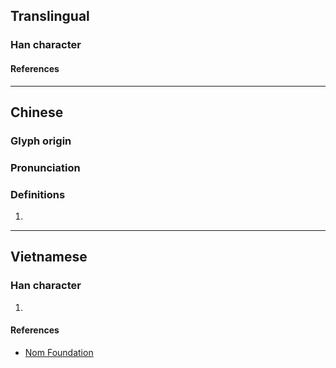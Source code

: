 {{character info}}
==Translingual==

===Han character===
{{Han char|rn=61|rad=心|as=05|sn=8|four=94027|canj=PVIS|ids=⿰忄幼}}

====References====
{{Han ref|kx=0382.170|dkj=10490|dj=0712.070|hdz=42289.040|uh=602E}}

----

==Chinese==
{{zh-forms}}

===Glyph origin===
{{Han etym}}

===Pronunciation===
{{zh-pron
|m=yōu
|c=jau1
|mc=y
|oc=y
|cat=
}}

===Definitions===
{{zh-hanzi}}

# {{rfdef|zh}}

----

==Vietnamese==

===Han character===
{{vi-readings|rs=心05|reading=âu}}

# {{rfdef|vi|sort=心05}}

====References====
* [http://nomfoundation.org/common/nom_details.php?codepoint=602e Nom Foundation]